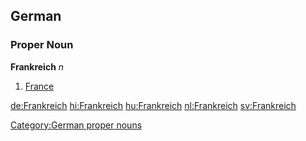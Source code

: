 ==German==
===Proper Noun===
'''Frankreich''' ''n''
# [[France]]

[[Category:German proper nouns]]

[[de:Frankreich]]
[[hi:Frankreich]]
[[hu:Frankreich]]
[[nl:Frankreich]]
[[sv:Frankreich]]
